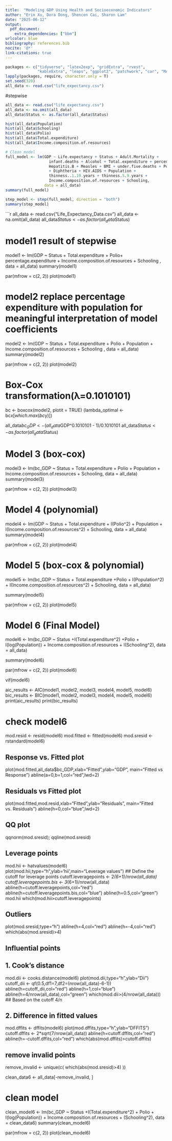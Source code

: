 ```yaml
---
title:  "Modeling GDP Using Health and Socioeconomic Indicators"
author: "Erin Xu, Dora Dong, Shencen Cai, Sharon Lam"
date: "2025-06-12"
output: 
  pdf_document:
    extra_dependencies: ["bbm"]
urlcolor: blue
bibliography: references.bib
nocite: '@*'
link-citations: true
---
```

```r
packages <- c("tidyverse", "latex2exp", "gridExtra", "rvest", 
              "kableExtra", "leaps", "ggplot2", "patchwork", "car", "MASS")
lapply(packages, require, character.only = T)
set.seed(320)
all_data <- read.csv("life_expectancy.csv")
```

#stepwise
```r
all_data <- read.csv("life_expectancy.csv")
all_data <- na.omit(all_data)
all_data$Status <- as.factor(all_data$Status)

hist(all_data$Population)
hist(all_data$Schooling)
hist(all_data$Polio)
hist(all_data$Total.expenditure)
hist(all_data$Income.composition.of.resources)

# Clean model
full_model <- lm(GDP ~ Life.expectancy + Status + Adult.Mortality + 
                   infant.deaths + Alcohol + Total.expenditure + percentage.expenditure+
                   Hepatitis.B + Measles + BMI + under.five.deaths + Polio
                   + Diphtheria + HIV.AIDS + Population +
                   thinness..1.19.years + thinness.5.9.years +
                   Income.composition.of.resources + Schooling,
                 data = all_data)
summary(full_model)

step_model <- step(full_model, direction = "both")
summary(step_model)
```

```r

all_data <- read.csv("Life_Expectancy_Data.csv")
all_data <- na.omit(all_data)
all_data$Status <- as.factor(all_data$Status)

# model1 result of stepwise
model1 <- lm(GDP ~ Status + Total.expenditure + Polio+ percentage.expenditure + Income.composition.of.resources
                  + Schooling , data = all_data)
summary(model1)

par(mfrow = c(2, 2))
plot(model1)

# model2 replace percentage expenditure with population for meaningful interpretation of model coefficients
model2 <- lm(GDP ~ Status + Total.expenditure + Polio + Population + Income.composition.of.resources
                  + Schooling , data = all_data)
summary(model2)

par(mfrow = c(2, 2))
plot(model2)

# Box-Cox transformation(λ=0.1010101)
bc <- boxcox(model2, plotit = TRUE)
(lambda_optimal <- bc$x[which.max(bc$y)])

all_data$bc_GDP <- (all_data$GDP^0.1010101 - 1)/0.1010101
all_data$Status <- as.factor(all_data$Status)

# Model 3 (box-cox)
model3 <- lm(bc_GDP ~ Status + Total.expenditure + Polio + Population 
             + Income.composition.of.resources  + Schooling, data = all_data)
summary(model3)

par(mfrow = c(2, 2))
plot(model3)


# Model 4 (polynomial)

model4 <- lm(GDP ~ Status + Total.expenditure
                          + I(Polio^2) + Population + I(Income.composition.of.resources^2)
                              + Schooling, data = all_data)
summary(model4)

par(mfrow = c(2, 2))
plot(model4)


# Model 5 (box-cox & polynomial)

model5 <- lm(bc_GDP ~ Status + Total.expenditure +Polio
             + I(Population^2)
             + I(Income.composition.of.resources^2)
             + Schooling,
             data = all_data)

summary(model5)

par(mfrow = c(2, 2))
plot(model5)


# Model 6 (Final Model)
model6 <- lm(bc_GDP ~ Status +I(Total.expenditure^2) +Polio
             + I(log(Population))
             + Income.composition.of.resources
             + I(Schooling^2),
             data = all_data)

summary(model6)

par(mfrow = c(2, 2))
plot(model6)

vif(model6)

aic_results <- AIC(model1, model2, model3, model4, model5, model6)
bic_results <- BIC(model1, model2, model3, model4, model5, model6)
print(aic_results)
print(bic_results)


# check model6
mod.resid <- resid(model6)
mod.fitted <- fitted(model6)
mod.sresid <- rstandard(model6)

## Response vs. Fitted plot
plot(mod.fitted,all_data$bc_GDP,xlab="Fitted",ylab="GDP",
     main="Fitted vs Response")
abline(a=0,b=1,col="red",lwd=2)

## Residuals vs Fitted plot
plot(mod.fitted,mod.resid,xlab="Fitted",ylab="Residuals",
     main="Fitted vs. Residuals")
abline(h=0,col="blue",lwd=2)

## QQ plot
qqnorm(mod.sresid); qqline(mod.sresid)


## Leverage points
mod.hii <- hatvalues(model6)
plot(mod.hii,type="h",ylab='hii',main="Leverage values")
## Define the cutoff for leverage points
cutoff.leveragepoints <- 2*(6+1)/nrow(all_data)
cutoff.leveragepoints.bis <- 3*(6+1)/nrow(all_data)
abline(h=cutoff.leveragepoints,col="red")
abline(h=cutoff.leveragepoints.bis,col="blue")
abline(h=0.5,col="green")
mod.hii
which(mod.hii>cutoff.leveragepoints)


## Outliers
plot(mod.sresid,type="h")
abline(h=4,col="red")
abline(h=-4,col="red")
which(abs(mod.sresid)>4)

## Influential points

## 1. Cook's distance
mod.dii <- cooks.distance(model6)
plot(mod.dii,type="h",ylab="Dii")
cutoff_dii <- qf(0.5,df1=7,df2=(nrow(all_data)-6-1))
abline(h=cutoff_dii,col="red")
abline(h=1,col="blue")
abline(h=4/nrow(all_data),col="green")
which(mod.dii>(4/nrow(all_data)))
## Based on the cutoff 4/n

## 2. Difference in fitted values
mod.dffits <- dffits(model6)
plot(mod.dffits,type="h",ylab="DFFITS")
cutoff.dffits <- 2*sqrt(7/nrow(all_data))
abline(h=cutoff.dffits,col="red")
abline(h=-cutoff.dffits,col="red")
which(abs(mod.dffits)>cutoff.dffits)

## remove invalid points
remove_invalid <- unique(c(
  which(abs(mod.sresid)>4)
))

clean_data6 <- all_data[-remove_invalid, ]

# clean model

clean_model6 <- lm(bc_GDP ~ Status 
             +I(Total.expenditure^2)
             + Polio
             + I(log(Population))
             + Income.composition.of.resources
             + (Schooling^2),
             data = clean_data6)
summary(clean_model6)

par(mfrow = c(2, 2))
plot(clean_model6)
